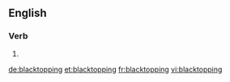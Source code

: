==English==

===Verb===
{{head|en|present participle}}

# {{present participle of|blacktop|lang=en}}

[[de:blacktopping]]
[[et:blacktopping]]
[[fr:blacktopping]]
[[vi:blacktopping]]